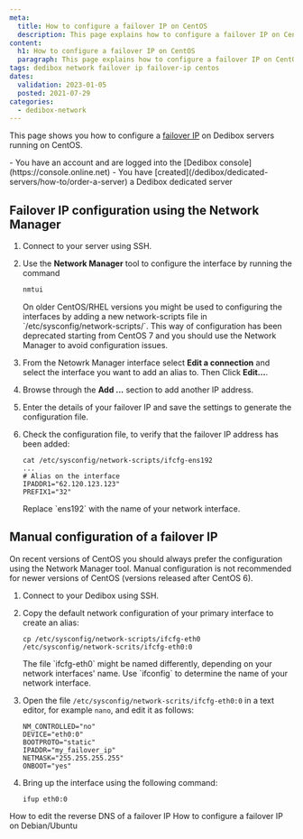 ```yaml
---
meta:
  title: How to configure a failover IP on CentOS
  description: This page explains how to configure a failover IP on CentOS.
content:
  h1: How to configure a failover IP on CentOS
  paragraph: This page explains how to configure a failover IP on CentOS.
tags: dedibox network failover ip failover-ip centos
dates:
  validation: 2023-01-05
  posted: 2021-07-29
categories:
  - dedibox-network
---
```


This page shows you how to configure a [failover IP](/dedibox-network/ip-failover/concepts/#failover-ips) on Dedibox servers running on CentOS.

<Message type="requirement">
  - You have an account and are logged into the [Dedibox console](https://console.online.net)
  - You have [created](/dedibox/dedicated-servers/how-to/order-a-server) a Dedibox dedicated server
</Message>

## Failover IP configuration using the Network Manager

1. Connect to your server using SSH.
2. Use the **Network Manager** tool to configure the interface by running the command
    ```sh 
    nmtui
    ```

    <Message type="note">
      On older CentOS/RHEL versions you might be used to configuring the interfaces by adding a new network-scripts file in `/etc/sysconfig/network-scripts/`. This way of configuration has been deprecated starting from CentOS 7 and you should use the Network Manager to avoid configuration issues. 
    </Message>
3. From the Netowrk Manager interface select **Edit a connection** and select the interface you want to add an alias to. Then Click **Edit...**.
4. Browse through the **Add ...** section to add another IP address.
5. Enter the details of your failover IP and save the settings to generate the configuration file.
6. Check the configuration file, to verify that the failover IP address has been added:
    ```
    cat /etc/sysconfig/network-scripts/ifcfg-ens192
    ...
    # Alias on the interface
    IPADDR1="62.120.123.123"
    PREFIX1="32"
    ```

    <Message type="note">
      Replace `ens192` with the name of your network interface.
    </Message>

## Manual configuration of a failover IP

<Message type="note">
  On recent versions of CentOS you should always prefer the configuration using the Network Manager tool. Manual configuration is not recommended for newer versions of CentOS (versions released after CentOS 6). 
</Message>

1. Connect to your Dedibox using SSH.
2. Copy the default network configuration of your primary interface to create an alias:
    ```
    cp /etc/sysconfig/network-scripts/ifcfg-eth0 /etc/sysconfig/network-scrits/ifcfg-eth0:0
    ```

    <Message type="note">
      The file `ifcfg-eth0` might be named differently, depending on your network interfaces' name. Use `ifconfig` to determine the name of your network interface.
    </Message>
3. Open the file `/etc/sysconfig/network-scrits/ifcfg-eth0:0` in a text editor, for example `nano`, and edit it as follows:
    ```
    NM_CONTROLLED="no"
    DEVICE="eth0:0"
    BOOTPROTO="static"
    IPADDR="my_failover_ip"
    NETMASK="255.255.255.255"
    ONBOOT="yes"
    ```
4. Bring up the interface using the following command:
    ```
    ifup eth0:0
    ```


<Navigation title="See Also">
  <PreviousButton to="/dedibox-network/ip-failover/how-to/configure-reverse-dns">How to edit the reverse DNS of a failover IP</PreviousButton>
  <NextButton to="/dedibox-network/ip-failover/how-to/configure-debian-ubuntu">How to configure a failover IP on Debian/Ubuntu</NextButton>
</Navigation>
